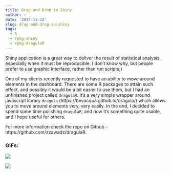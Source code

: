 ```yaml
---
title: Drag and Drop in Shiny
author: ~
date: '2017-11-24'
slug: drag-and-drop-in-shiny
tags:
  - R
  - rpkg-shiny
  - rpkg-dragulaR
---
```


Shiny application is a great way to deliver the result of statistical analysis, especially when it must be reproducible. I don't know why, but people prefer to use graphic interface, rather than run scripts;)

One of my clients recently requested to have an ability to move around elements in the dashboard. There are some R packages to attain such effect, and possibly it would be a bit easier to use them, but I had an unfinished project called `dragulaR`. It's a very simple wrapper around javascript library `dragula` (https://bevacqua.github.io/dragula/) which allows you to move around elements very, very easily. In the end, I decided to spend some time polishing `dragulaR`, and now it's something quite usable, and I hope useful for others.

For more information check the repo on Github - https://github.com/zzawadz/dragulaR.

### GIFs:

![](https://github.com/zzawadz/dragulaR/raw/master/media/basic.gif)

![](https://github.com/zzawadz/dragulaR/raw/master/media/model.gif)
